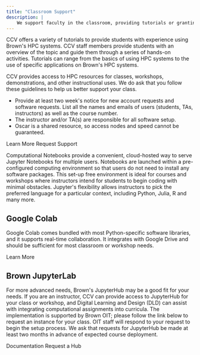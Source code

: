```yaml
---
title: "Classroom Support"
description: |
    We support faculty in the classroom, providing tutorials or granting access to cutting edge technology for teaching with code.
---
```


<SectionHeader title="In-Class Tutorials" />

CCV offers a variety of tutorials to provide students with experience using Brown's HPC systems. CCV staff members provide students with an overview of the topic and guide them through a series of hands-on activities. Tutorials can range from the basics of using HPC systems to the use of specific applications on Brown's HPC systems.

<MDXCarousel carouselContentPath="content/services/classroom-carousel.yaml" />

<SectionHeader title="Student Accounts" />

CCV provides access to HPC resources for classes, workshops, demonstrations, and other instructional uses. We do ask that you follow these guidelines to help us better support your class.

* Provide at least two week's notice for new account requests and software requests. List all the names and emails of users (students, TAs, instructors) as well as the course number.
* The instructor and/or TA(s) are responsible for all software setup.
* Oscar is a shared resource, so access nodes and speed cannot be guaranteed.

<MDXButton href="https://docs.ccv.brown.edu/oscar/account-types">
  Learn More
</MDXButton>

<MDXButton href="mailto:support@ccv.brown.edu">
  Request Support
</MDXButton>


<SectionHeader title="Computational Notebooks" />

Computational Notebooks provide a convenient, cloud-hosted way to serve Jupyter Notebooks for multiple users. Notebooks are launched within a pre-configured computing environment so that users do not need to install any software packages. This set-up free environment is ideal for courses and workshops where instructors intend for students to begin coding with minimal obstacles. Jupyter's flexibility allows instructors to pick the preferred language for a particular context, including Python, Julia, R and many more.

## Google Colab

Google Colab comes bundled with most Python-specific software libraries, and it supports real-time collaboration. It integrates with Google Drive and should be sufficient for most classroom or workshop needs.

<MDXButton href="https://colab.google">
  Learn More
</MDXButton>

## Brown JupyterLab

For more advanced needs, Brown's JupyterHub may be a good fit for your needs. If you are an instructor, CCV can provide access to JupyterHub for your class or workshop, and Digital Learning and Design (DLD) can assist with integrating computational assignments into curricula. The implementation is supported by Brown OIT; please follow the link below to request an instance for your class. OIT staff will respond to your request to begin the setup process. We ask that requests for JupyterHub be made at least two months in advance of expected course deployment.

<MDXButton href="https://docs.ccv.brown.edu/jupyterhub">
  Documentation
</MDXButton>

<MDXButton href="https://docs.google.com/forms/d/e/1FAIpQLSct9rFCxLhPIezHI-RYRyEuSnvHrPZLMuUSFRTriIyd_3TAfA/viewform?usp=sf_link">
  Request a Hub
</MDXButton> 